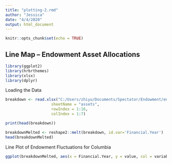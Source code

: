 ---
title: "plotting-2.rmd"
author: "Jessica"
date: "4/4/2020"
output: html_document
---

```{r setup, include=FALSE}
knitr::opts_chunk$set(echo = TRUE)
```

## Line Map -- Endowment Asset Allocations
```{r libraries}
library(ggplot2)
library(hrbrthemes)
library(xlsx)
library(dplyr)

```
Loading the Data
```{r data, echo = FALSE}
breakdown <- read.xlsx("C:/Users/zhiyu/Documents/Spectator/Endowment/endowment-1.xlsx", 
                    sheetName = "assets",
                    rowIndex = 1:16,
                    colIndex = 1:7)
```

```{r trying}
print(head(breakdown))

breakdownMelted <- reshape2::melt(breakdown, id.var='Financial.Year')
head(breakdownMelted)
```

Line Plot of Endowment Fluctuations for Columbia
```{r lineplot}
ggplot(breakdownMelted, aes(x = Financial.Year, y = value, col = variable)) + geom_line()
```

